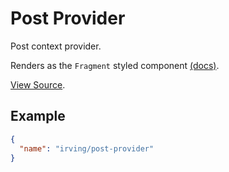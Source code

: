 <Meta title="WordPress Components|Post Provider" />

# Post Provider
Post context provider.

Renders as the `Fragment` styled component [(docs)](?path=/docs/styled-components-fragment--basic-eample).

[View Source](https://github.com/alleyinteractive/wp-irving/tree/master/inc/components/components/post-provider).

## Example
```json
{
  "name": "irving/post-provider"
}
```
